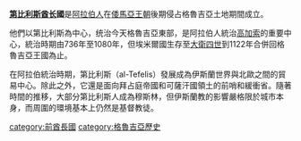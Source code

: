 '''[[第比利斯|第比利斯]][[埃米爾|酋长]]國'''是[[阿拉伯人|阿拉伯人]]在[[倭馬亞王朝|倭馬亞王朝]]後期侵占格魯吉亞土地期間成立。

他們以第比利斯為中心，统治今天格魯吉亞東部，是阿拉伯人統治[[高加索|高加索]]的重要中心，統治時期由736年至1080年，但埃米爾國生存至[[大衛四世|大衛四世]]到1122年合併回格魯吉亞王國為止。

在阿拉伯統治時期，第比利斯（al-Tefelis）發展成為伊斯蘭世界與北歐之間的貿易中心。除此之外，它還是面向拜占庭帝國和可薩汗國領土的前哨和緩衝省。隨著時間的推移，大部分第比利斯人成為穆斯林，但伊斯蘭教的影響嚴格限於城市本身，而周圍的環境基本上仍然是基督教徒。


[[category:前酋長國|category:前酋長國]]
[[category:格魯吉亞歷史|category:格魯吉亞歷史]]

{{Georgia-stub}}